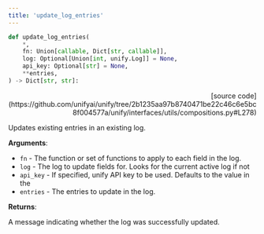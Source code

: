 ```yaml
---
title: 'update_log_entries'
---
```


```python
def update_log_entries(
    *,
    fn: Union[callable, Dict[str, callable]],
    log: Optional[Union[int, unify.Log]] = None,
    api_key: Optional[str] = None,
    **entries,
) -> Dict[str, str]:
```

<p align="right">[source code](https://github.com/unifyai/unify/tree/2b1235aa97b8740471be22c46c6e5bc8f004577a/unify/interfaces/utils/compositions.py#L278)</p>

Updates existing entries in an existing log.

**Arguments**:

- `fn` - The function or set of functions to apply to each field in the log.
- `log` - The log to update fields for. Looks for the current active log if not
- `api_key` - If specified, unify API key to be used. Defaults to the value in the
- `entries` - The entries to update in the log.



**Returns**:

A message indicating whether the log was successfully updated.